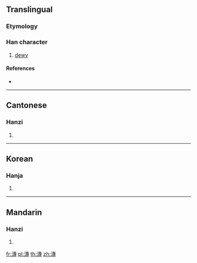 ==Translingual==

===Etymology===
{{Han compound|水|專|c1=s|c2=p|t1=water|ls=psc}}

===Han character===
{{Han char|rn=85|rad=水|as=11|sn=14|four=35143|canj=EJII}}

# [[dewy]]

====References====
* {{Han ref|kx=0645.290|dkj=18136|dj=1055.040|hdz=31718.010|uh=6F19|ud=28441|bh=E277|bd=57975}}

----

==Cantonese==

===Hanzi===
{{yue-hanzi|jyut=|y=tyun4}}

# {{defn|lang=yue|sort=水11}}

----

==Korean==

===Hanja===
{{ko-hanja|hangeul=단|eumhun=|rv=dan|mr=tan|y=tan}}

# {{defn|lang=ko|sort=水11}}

----

==Mandarin==

===Hanzi===
{{cmn-hanzi|pin=[[ōu]] ([[ou1]]), [[tuán]] ([[tuan2]])|wg=ou<sup>1</sup>, t'uan<sup>2</sup>}}

# {{defn|lang=cmn|sort=水11}}

[[fr:漙]]
[[pl:漙]]
[[th:漙]]
[[zh:漙]]